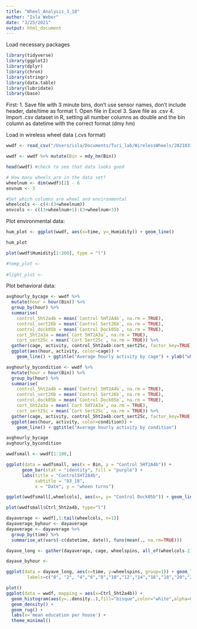 ```yaml
---
title: "Wheel_Analysis_3_18"
author: "Isla Weber"
date: "3/25/2021"
output: html_document
---
```

Load necessary packages
```r
library(tidyverse)
library(ggplot2)
library(dplyr)
library(chron)
library(stringr)
library(data.table)
library(lubridate)
library(base)
```
First:
1. Save file with 3 minute bins, don't use sensor names, don't include header, date/time as format
1. Open file in Excel
3. Save file as .csv
4. Import .csv dataset in R, setting all number columns as double and the bin column as datetime with the correct format (dmy hm)

Load in wireless wheel data (.cvs format)
```r
wwdf <- read_csv("/Users/isla/Documents/Turi_lab/WirelessWheels/20210318_105523_optimizeformat1.csv", col_names=TRUE)

wwdf <- wwdf %>% mutate(Bin = mdy_hm(Bin))

head(wwdf) #check to see that data looks good

# How many wheels are in the data set?
wheelnum <- dim(wwdf)[2] - 6
envnum <- 3

#Set which columns are wheel and environmental
wheelcols <- c(4:(3+wheelnum))
envcols <- c((3+wheelnum+1):(3+wheelnum+3))
```

Plot environmental data:
```r

hum_plot <- ggplot(wwdf, aes(x=time, y=_Humidity)) + geom_line()

hum_plot

plot(wwdf$Humidity[1:200], type = "l")

#temp_plot <- 
  
#light_plot <- 

```
Plot behavioral data:
```r
avghourly_bycage <- wwdf %>% 
  mutate(hour = hour(Bin)) %>% 
  group_by(hour) %>% 
  summarise(
    control_5ht2a4b = mean(`Control 5HT2A4b`, na.rm = TRUE),
    control_sert26b = mean(`Control Sert26b`, na.rm = TRUE),
    control_dock05b = mean(`Control Dock05b`, na.rm = TRUE),
    cort_5ht2a3a = mean(`Cort 5HT2A3a`, na.rm = TRUE),
    cort_sert25c = mean(`Cort Sert25c`, na.rm = TRUE)) %>%
  gather(cage, activity, control_5ht2a4b:cort_sert25c, factor_key=TRUE) %>%
  ggplot(aes(hour, activity, color=cage)) +
    geom_line() + ggtitle("Average hourly activity by cage") + ylab("wheel turns per hour")

avghourly_bycondition <- wwdf %>% 
  mutate(hour = hour(Bin)) %>% 
  group_by(hour) %>% 
  summarise(
    control_5ht2a4b = mean(`Control 5HT2A4b`, na.rm = TRUE),
    control_sert26b = mean(`Control Sert26b`, na.rm = TRUE),
    control_dock05b = mean(`Control Dock05b`, na.rm = TRUE),
    cort_5ht2a3a = mean(`Cort 5HT2A3a`, na.rm = TRUE),
    cort_sert25c = mean(`Cort Sert25c`, na.rm = TRUE)) %>%
  gather(cage, activity, control_5ht2a4b:cort_sert25c, factor_key=TRUE) %>%
  ggplot(aes(hour, activity, color=condition)) +
    geom_line() + ggtitle("Average hourly activity by condition")

```

```r
avghourly_bycage
avghourly_bycondition
```

```r
wwdfsmall <- wwdf[1:100,]

ggplot(data = wwdfsmall, aes(x = Bin, y = "Control 5HT2A4b")) +
      geom_bar(stat = "identity", fill = "purple") +
      labs(title = "Control5HT2A4b",
           subtitle = "03_18",
           x = "Date", y = "wheen turns")

ggplot(wwdfsmall[,wheelcols], aes(x=, y= "Control Dock05b")) + geom_line()

plot(wwdfsmall$Ctrl_5ht2a4b, type="l")
```

```r
dayaverage <- wwdf[,1:tail(wheelcols, n=1)]
dayaverage_byhour <- dayaverage
dayaverage <- dayaverage %>%
  group_by(time) %>%
  summarise_at(vars(-c(datetime, date)), funs(mean(., na.rm=TRUE)))

dayave_long <- gather(dayaverage, cage, wheelspins, all_of(wheelcols-2), factor_key=TRUE)

dayave_byhour <- 

ggplot(data = dayave_long, aes(x=time, y=wheelspins, group=1)) + geom_line(aes(colour=cage)) + scale_x_discrete(breaks=c("00:00:00", "02:00", "04:00","06:00","08:00","10:00","12:00","14:00","16:00","18:00","20:00","22:00"),
        labels=c("0", "2", "4","6","8","10","12","14","16","18","20","22"))
```

```r
plot()
ggplot(data = wwdf, mapping = aes(x=Ctrl_5ht2a4b)) + 
  geom_histogram(aes(y=..density..),fill="bisque",color="white",alpha=0.7) + 
  geom_density() +
  geom_rug() +
  labs(x='mean education per house') +
  theme_minimal()
```


